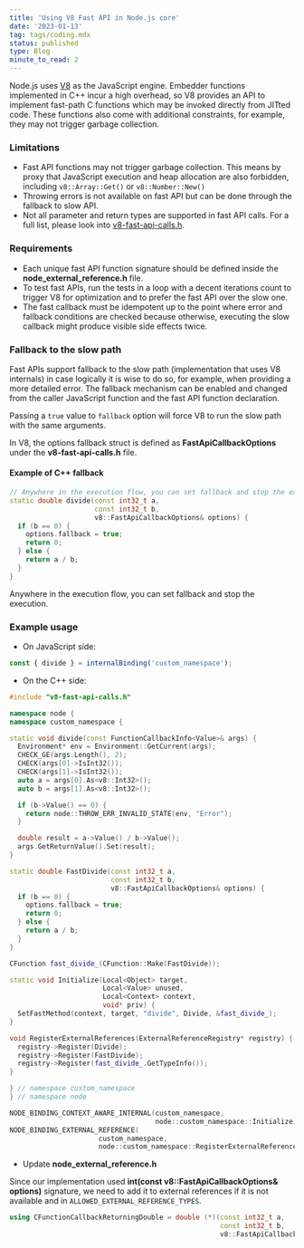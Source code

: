 ```yaml
---
title: 'Using V8 Fast API in Node.js core'
date: '2023-01-13'
tag: tags/coding.mdx
status: published
type: Blog
minute_to_read: 2
---
```


Node.js uses [V8](https://github.com/v8/v8?ref=yagiz.co) as the JavaScript engine. Embedder functions implemented in C++ incur a high overhead, so V8 provides an API to implement fast-path C functions which may be invoked directly from JITted code. These functions also come with additional constraints, for example, they may not trigger garbage collection.

### Limitations

* Fast API functions may not trigger garbage collection. This means by proxy that JavaScript execution and heap allocation are also forbidden, including `v8::Array::Get()` or `v8::Number::New()`
* Throwing errors is not available on fast API but can be done through the fallback to slow API.
* Not all parameter and return types are supported in fast API calls. For a full list, please look into [v8-fast-api-calls.h](https://source.chromium.org/chromium/chromium/src/+/main:v8/include/v8-fast-api-calls.h?ref=yagiz.co).

### Requirements

* Each unique fast API function signature should be defined inside the **node\_external\_reference.h** file.
* To test fast APIs, run the tests in a loop with a decent iterations count to trigger V8 for optimization and to prefer the fast API over the slow one.
* The fast callback must be idempotent up to the point where error and fallback conditions are checked because otherwise, executing the slow callback might produce visible side effects twice.

### Fallback to the slow path

Fast APIs support fallback to the slow path (implementation that uses V8 internals) in case logically it is wise to do so, for example, when providing a more detailed error. The fallback mechanism can be enabled and changed from the caller JavaScript function and the fast API function declaration.

Passing a `true` value to `fallback` option will force V8 to run the slow path with the same arguments.

In V8, the options fallback struct is defined as **FastApiCallbackOptions** under the **v8-fast-api-calls.h** file.

#### Example of C++ fallback

```cpp
// Anywhere in the execution flow, you can set fallback and stop the execution.
static double divide(const int32_t a,
                     const int32_t b,
                     v8::FastApiCallbackOptions& options) {
  if (b == 0) {
    options.fallback = true;
    return 0;
  } else {
    return a / b;
  }
}
```

Anywhere in the execution flow, you can set fallback and stop the execution.

### Example usage

* On JavaScript side:

```js title="Example usage of a javascript user-land function"
const { divide } = internalBinding('custom_namespace');
```



* On the C++ side:

```cpp title="Example module declaration in C++ with V8"
#include "v8-fast-api-calls.h"

namespace node {
namespace custom_namespace {

static void divide(const FunctionCallbackInfo<Value>& args) {
  Environment* env = Environment::GetCurrent(args);
  CHECK_GE(args.Length(), 2);
  CHECK(args[0]->IsInt32());
  CHECK(args[1]->IsInt32());
  auto a = args[0].As<v8::Int32>();
  auto b = args[1].As<v8::Int32>();

  if (b->Value() == 0) {
    return node::THROW_ERR_INVALID_STATE(env, "Error");
  }

  double result = a->Value() / b->Value();
  args.GetReturnValue().Set(result);
}

static double FastDivide(const int32_t a,
                         const int32_t b,
                         v8::FastApiCallbackOptions& options) {
  if (b == 0) {
    options.fallback = true;
    return 0;
  } else {
    return a / b;
  }
}

CFunction fast_divide_(CFunction::Make(FastDivide));

static void Initialize(Local<Object> target,
                       Local<Value> unused,
                       Local<Context> context,
                       void* priv) {
  SetFastMethod(context, target, "divide", Divide, &fast_divide_);
}

void RegisterExternalReferences(ExternalReferenceRegistry* registry) {
  registry->Register(Divide);
  registry->Register(FastDivide);
  registry->Register(fast_divide_.GetTypeInfo());
}

} // namespace custom_namespace
} // namespace node

NODE_BINDING_CONTEXT_AWARE_INTERNAL(custom_namespace,
                                    node::custom_namespace::Initialize);
NODE_BINDING_EXTERNAL_REFERENCE(
                      custom_namespace,
                      node::custom_namespace::RegisterExternalReferences);
```

* Update **node\_external\_reference.h**

Since our implementation used **int(const v8::FastApiCallbackOptions& options)** signature, we need to add it to external references if it is not available and in `ALLOWED_EXTERNAL_REFERENCE_TYPES`.

```cpp title="Example external reference declaration"
using CFunctionCallbackReturningDouble = double (*)(const int32_t a,
                                                    const int32_t b,
                                                    v8::FastApiCallbackOptions& options);
```
